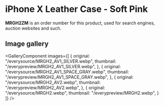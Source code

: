 
# iPhone X Leather Case - Soft Pink

<Callout type='info' emoji='👉🏻'>**MRGH2ZM** is an order number for this product, used for search engines, auction websites and such.</Callout>

## Image gallery

<GalleryComponent
    images={[
      {
        original: "/everysource/MRGH2_AV1_SILVER.webp",
        thumbnail: "/everypreview/MRGH2_AV1_SILVER.webp",
      },
      {
        original: "/everysource/MRGH2_AV1_SPACE_GRAY.webp",
        thumbnail: "/everypreview/MRGH2_AV1_SPACE_GRAY.webp",
      },
      {
        original: "/everysource/MRGH2_AV2.webp",
        thumbnail: "/everypreview/MRGH2_AV2.webp",
      },
      {
        original: "/everysource/MRGH2.webp",
        thumbnail: "/everypreview/MRGH2.webp",
      }
    ]}
  />
